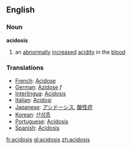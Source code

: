 ==English==
===Noun===
{{wikipedia}}
'''acidosis'''
# an [[abnormally]] [[increase]]d [[acidity]] in the [[blood]]
===Translations=== 
* [[French]]: [[Acidose]] 
* [[German]]: [[Azidose]] ''f''
* [[Interlingua]]: [[Acidosis]] 
* [[Italian]]: [[Acidosi]] 
* [[Japanese]]: [[アシドーシス]],  [[酸性症]]
* [[Korean]]: [[산성증]]
* [[Portuguese]]: [[Acidosis]] 
* [[Spanish]]: [[Acidosis]]

[[fr:acidosis]]
[[gl:acidosis]]
[[zh:acidosis]]